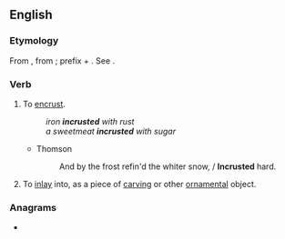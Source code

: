 ==English==

===Etymology===
From {{etyl|fr|en}} {{m|fr|incruster}}, from {{etyl|la|en}} {{m|la|incrustare}}; prefix {{m|la|in-||in}} + {{m|la|crustare||to cover with a crust}}. See {{m|en|crust}}.

===Verb===
{{en-verb}}

# To [[encrust]].
#: ''iron '''incrusted''' with rust''
#: ''a sweetmeat '''incrusted''' with sugar''
#* Thomson
#*: And by the frost refin'd the whiter snow, / '''Incrusted''' hard.
# {{lb|en|art}} To [[inlay]] into, as a piece of [[carving]] or other [[ornamental]] object.

===Anagrams===
* {{anagrams|en|a=cinrstu|Curtins|crustin|curtins}}